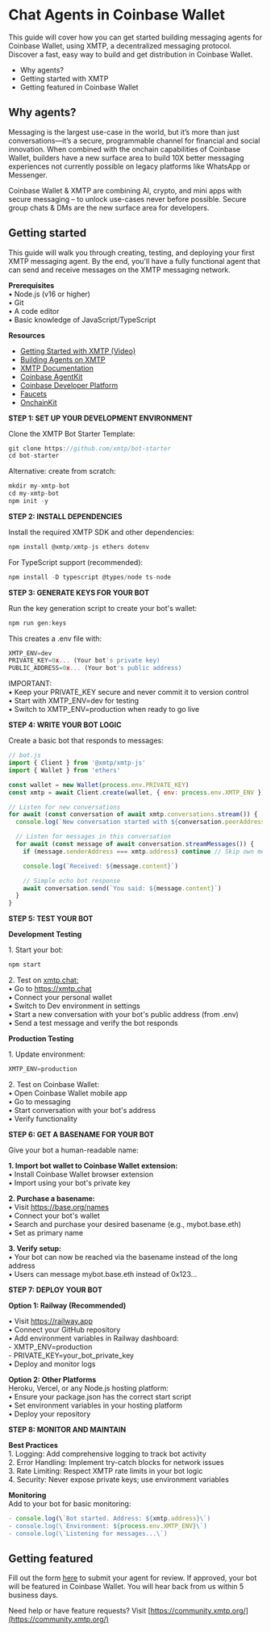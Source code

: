 # Chat Agents in Coinbase Wallet

This guide will cover how you can get started building messaging agents for Coinbase Wallet, using XMTP, a decentralized messaging protocol. Discover a fast, easy way to build and get distribution in Coinbase Wallet.

- Why agents?
- Getting started with XMTP
- Getting featured in Coinbase Wallet

## Why agents?

Messaging is the largest use-case in the world, but it’s more than just conversations—it’s a secure, programmable channel for financial and social innovation. When combined with the onchain capabilities of Coinbase Wallet, builders have a new surface area to build 10X better messaging experiences not currently possible on legacy platforms like WhatsApp or Messenger.

Coinbase Wallet & XMTP are combining AI, crypto, and mini apps with secure messaging – to unlock use-cases never before possible. Secure group chats & DMs are the new surface area for developers.

## Getting started

This guide will walk you through creating, testing, and deploying your first XMTP messaging agent. By the end, you'll have a fully functional agent that can send and receive messages on the XMTP messaging network.

**Prerequisites**  
• Node.js (v16 or higher)  
• Git  
• A code editor  
• Basic knowledge of JavaScript/TypeScript

**Resources**

- [Getting Started with XMTP (Video)](https://www.youtube.com/watch?v=djRLnWUvwIA)
- [Building Agents on XMTP](https://github.com/ephemeraHQ/xmtp-agent-examples)
- [XMTP Documentation](https://docs.xmtp.org/)
- [Coinbase AgentKit](https://github.com/coinbase/agentkit)
- [Coinbase Developer Platform](https://docs.cdp.coinbase.com/)
- [Faucets](https://portal.cdp.coinbase.com/products/faucet)
- [OnchainKit](https://onchainkit.xyz/)

**STEP 1: SET UP YOUR DEVELOPMENT ENVIRONMENT**

Clone the XMTP Bot Starter Template:

```javascript
git clone https://github.com/xmtp/bot-starter
cd bot-starter
```

Alternative: create from scratch:

```javascript
mkdir my-xmtp-bot
cd my-xmtp-bot
npm init -y
```

**STEP 2: INSTALL DEPENDENCIES**

Install the required XMTP SDK and other dependencies:

```javascript
npm install @xmtp/xmtp-js ethers dotenv
```

For TypeScript support (recommended):

```javascript
npm install -D typescript @types/node ts-node
```

**STEP 3: GENERATE KEYS FOR YOUR BOT**

Run the key generation script to create your bot's wallet:

```javascript
npm run gen:keys
```

This creates a .env file with:

```javascript
XMTP_ENV=dev
PRIVATE_KEY=0x... (Your bot's private key)
PUBLIC_ADDRESS=0x... (Your bot's public address)
```

IMPORTANT:  
• Keep your PRIVATE_KEY secure and never commit it to version control  
• Start with XMTP_ENV=dev for testing  
• Switch to XMTP_ENV=production when ready to go live

**STEP 4: WRITE YOUR BOT LOGIC**

Create a basic bot that responds to messages:

```javascript
// bot.js
import { Client } from '@xmtp/xmtp-js'
import { Wallet } from 'ethers'

const wallet = new Wallet(process.env.PRIVATE_KEY)
const xmtp = await Client.create(wallet, { env: process.env.XMTP_ENV })

// Listen for new conversations
for await (const conversation of await xmtp.conversations.stream()) {
  console.log(`New conversation started with ${conversation.peerAddress}`)

  // Listen for messages in this conversation
  for await (const message of await conversation.streamMessages()) {
    if (message.senderAddress === xmtp.address) continue // Skip own messages

    console.log(`Received: ${message.content}`)

    // Simple echo bot response
    await conversation.send(`You said: ${message.content}`)
  }
}

```

**STEP 5: TEST YOUR BOT**

**Development Testing**

1\. Start your bot:

```javascript
npm start
```

2\. Test on [xmtp.chat:](https://xmtp.chat/conversations)  
• Go to https://xmtp.chat  
• Connect your personal wallet  
• Switch to Dev environment in settings  
• Start a new conversation with your bot's public address (from .env)  
• Send a test message and verify the bot responds

**Production Testing**

1\. Update environment:

```javascript
XMTP_ENV=production
```

2\. Test on Coinbase Wallet:  
• Open Coinbase Wallet mobile app  
• Go to messaging  
• Start conversation with your bot's address  
• Verify functionality

**STEP 6: GET A BASENAME FOR YOUR BOT**

Give your bot a human-readable name:

**1\. Import bot wallet to Coinbase Wallet extension:**  
• Install Coinbase Wallet browser extension  
• Import using your bot's private key

**2\. Purchase a basename:**  
• Visit https://base.org/names  
• Connect your bot's wallet  
• Search and purchase your desired basename (e.g., mybot.base.eth)  
• Set as primary name

**3\. Verify setup:**  
• Your bot can now be reached via the basename instead of the long address  
• Users can message mybot.base.eth instead of 0x123...

**STEP 7: DEPLOY YOUR BOT**

**Option 1: Railway (Recommended)**

• Visit https://railway.app  
• Connect your GitHub repository  
• Add environment variables in Railway dashboard:  
 \- XMTP_ENV=production  
 \- PRIVATE_KEY=your_bot_private_key  
• Deploy and monitor logs

**Option 2: Other Platforms**  
Heroku, Vercel, or any Node.js hosting platform:  
• Ensure your package.json has the correct start script  
• Set environment variables in your hosting platform  
• Deploy your repository

**STEP 8: MONITOR AND MAINTAIN**

**Best Practices**  
1\. Logging: Add comprehensive logging to track bot activity  
2\. Error Handling: Implement try-catch blocks for network issues  
3\. Rate Limiting: Respect XMTP rate limits in your bot logic  
4\. Security: Never expose private keys; use environment variables

**Monitoring**  
Add to your bot for basic monitoring:

```javascript
- console.log(\`Bot started. Address: ${xmtp.address}\`)
- console.log(\`Environment: ${process.env.XMTP_ENV}\`)
- console.log(\`Listening for messages...\`)
```

## Getting featured

Fill out the form [here](https://app.deform.cc/form/52b71db4-bfa2-4ef5-a954-76c66250bdd2/?page_number=0) to submit your agent for review. If approved, your bot will be featured in Coinbase Wallet. You will hear back from us within 5 business days.

Need help or have feature requests? Visit [https://community.xmtp.org/](https://community.xmtp.org/)
